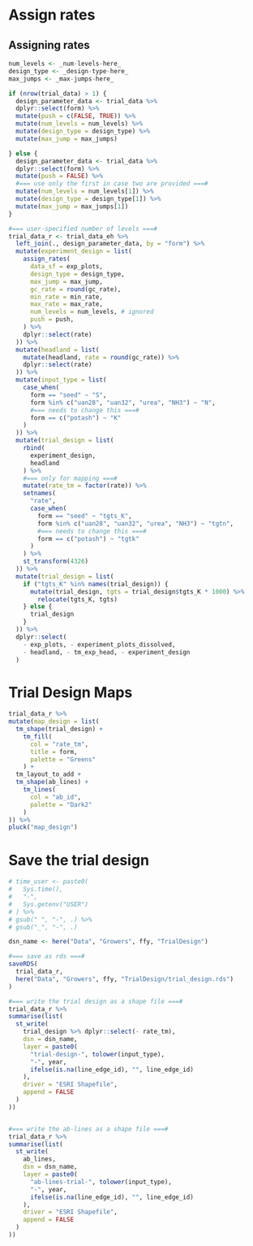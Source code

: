 # Assign rates

## Assigning rates

```r
num_levels <- _num-levels-here_
design_type <- _design-type-here_ 
max_jumps <- _max-jumps-here_

if (nrow(trial_data) > 1) {
  design_parameter_data <- trial_data %>% 
  dplyr::select(form) %>% 
  mutate(push = c(FALSE, TRUE)) %>% 
  mutate(num_levels = num_levels) %>% 
  mutate(design_type = design_type) %>% 
  mutate(max_jump = max_jumps)  

} else {
  design_parameter_data <- trial_data %>% 
  dplyr::select(form) %>% 
  mutate(push = FALSE) %>% 
  #=== use only the first in case two are provided ===#
  mutate(num_levels = num_levels[1]) %>% 
  mutate(design_type = design_type[1]) %>% 
  mutate(max_jump = max_jumps[1])   
}

#=== user-specified number of levels ===#
trial_data_r <- trial_data_eh %>% 
  left_join(., design_parameter_data, by = "form") %>% 
  mutate(experiment_design = list(
    assign_rates(
      data_sf = exp_plots,
      design_type = design_type,
      max_jump = max_jump,
      gc_rate = round(gc_rate),
      min_rate = min_rate,
      max_rate = max_rate,
      num_levels = num_levels, # ignored 
      push = push,
    ) %>% 
    dplyr::select(rate)
  )) %>% 
  mutate(headland = list(
    mutate(headland, rate = round(gc_rate)) %>% 
    dplyr::select(rate)
  )) %>% 
  mutate(input_type = list(
    case_when(
      form == "seed" ~ "S",
      form %in% c("uan28", "uan32", "urea", "NH3") ~ "N",
      #=== needs to change this ===#
      form == c("potash") ~ "K"
    )
  )) %>% 
  mutate(trial_design = list(
    rbind(
      experiment_design,
      headland
    ) %>% 
    #=== only for mapping ===#
    mutate(rate_tm = factor(rate)) %>% 
    setnames(
      "rate",
      case_when(
        form == "seed" ~ "tgts_K",
        form %in% c("uan28", "uan32", "urea", "NH3") ~ "tgtn",
        #=== needs to change this ===#
        form == c("potash") ~ "tgtk"
      )
    ) %>% 
    st_transform(4326) 
  )) %>% 
  mutate(trial_design = list(
    if ("tgts_K" %in% names(trial_design)) {
      mutate(trial_design, tgts = trial_design$tgts_K * 1000) %>% 
        relocate(tgts_K, tgts)
    } else {
      trial_design
    }
  )) %>% 
  dplyr::select(
    - exp_plots, - experiment_plots_dissolved,
    - headland, - tm_exp_head, - experiment_design
  )

``` 

# Trial Design Maps

```r
trial_data_r %>% 
mutate(map_design = list(
  tm_shape(trial_design) +
    tm_fill(
      col = "rate_tm",
      title = form,
      palette = "Greens"
    ) +
  tm_layout_to_add +
  tm_shape(ab_lines) +
    tm_lines(
      col = "ab_id",
      palette = "Dark2"
    )
)) %>% 
pluck("map_design")

```

# Save the trial design

```r
# time_user <- paste0(
#   Sys.time(), 
#   "-",
#   Sys.getenv("USER")
# ) %>% 
# gsub(" ", "-", .) %>% 
# gsub("_", "-", .)  

dsn_name <- here("Data", "Growers", ffy, "TrialDesign")

#=== save as rds ===#
saveRDS(
  trial_data_r,
  here("Data", "Growers", ffy, "TrialDesign/trial_design.rds")
)

#=== write the trial design as a shape file ===#
trial_data_r %>% 
summarise(list(
  st_write(
    trial_design %>% dplyr::select(- rate_tm), 
    dsn = dsn_name,
    layer = paste0(
      "trial-design-", tolower(input_type), 
      "-", year,  
      ifelse(is.na(line_edge_id), "", line_edge_id)
    ),
    driver = "ESRI Shapefile",
    append = FALSE
  )
)) 


#=== write the ab-lines as a shape file ===#
trial_data_r %>% 
summarise(list(
  st_write(
    ab_lines, 
    dsn = dsn_name,
    layer = paste0(
      "ab-lines-trial-", tolower(input_type), 
      "-", year,  
      ifelse(is.na(line_edge_id), "", line_edge_id)
    ),
    driver = "ESRI Shapefile",
    append = FALSE
  )
)) 

```

